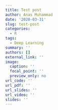 ```yaml
---
title: Test post
author: Anas Muhammad
date: '2020-03-31'
slug: test-post
categories:
  - R
tags:
  - Deep Learning
summary: ''
authors: []
external_link: ''
image:
  caption: ''
  focal_point: ''
  preview_only: no
url_code: ''
url_pdf: ''
url_slides: ''
url_video: ''
slides: ''
---
```

